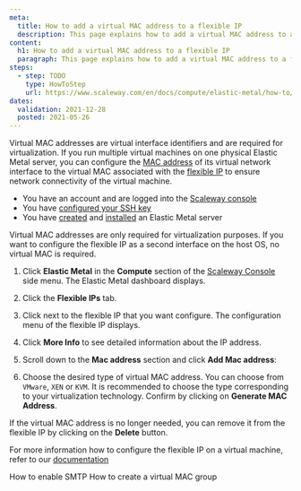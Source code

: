```yaml
---
meta:
  title: How to add a virtual MAC address to a flexible IP
  description: This page explains how to add a virtual MAC address to a flexible IP
content:
  h1: How to add a virtual MAC address to a flexible IP
  paragraph: This page explains how to add a virtual MAC address to a flexible IP
steps:
  - step: TODO
    type: HowToStep
    url: https://www.scaleway.com/en/docs/compute/elastic-metal/how-to/add-virtual-mac-address/
dates:
  validation: 2021-12-28
  posted: 2021-05-26
---
```


Virtual MAC addresses are virtual interface identifiers and are required for virtualization. If you run multiple virtual machines on one physical Elastic Metal server, you can configure the [MAC address](https://en.wikipedia.org/wiki/MAC_address) of its virtual network interface to the virtual MAC associated with the [flexible IP](/compute/elastic-metal/concepts/#flexible-ip) to ensure network connectivity of the virtual machine.

<Message type="requirement">

- You have an account and are logged into the [Scaleway console](https://console.scaleway.com) 
- You have [configured your SSH key](/console/my-project/how-to/create-ssh-key)
- You have [created](/compute/elastic-metal/how-to/create-server) and [installed](/compute/elastic-metal/how-to/install-server) an Elastic Metal server

</Message>

<Message type="tip">

  Virtual MAC addresses are only required for virtualization purposes. If you want to configure the flexible IP as a second interface on the host OS, no virtual MAC is required.

</Message>

1. Click **Elastic Metal** in the **Compute** section of the [Scaleway Console](https://console.scaleway.com) side menu. The Elastic Metal dashboard displays.

2. Click the **Flexible IPs** tab.

3. Click <Icon name="more" /> next to the flexible IP that you want configure. The configuration menu of the flexible IP displays.

4. Click **More Info** to see detailed information about the IP address.

5. Scroll down to the **Mac address** section and click **Add Mac address**:
<Lightbox src="assets/scaleway-flexible_vmac.webp" alt="" />

6. Choose the desired type of virtual MAC address. You can choose from `VMware`, `XEN` or `KVM`. It is recommended to choose the type corresponding to your virtualization technology. Confirm by clicking on **Generate MAC Address**.

If the virtual MAC address is no longer needed, you can remove it from the flexible IP by clicking on the **Delete** button.

For more information how to configure the flexible IP on a virtual machine, refer to our [documentation](/compute/elastic-metal/how-to/configure-flexible-ip/)

<Navigation title="See Also">
  <PreviousButton to="/compute/elastic-metal/how-to/enable-smtp/">How to enable SMTP</PreviousButton>
  <NextButton to="/compute/elastic-metal/how-to/create-virtual-mac-group/">How to create a virtual MAC group</NextButton>
</Navigation>

